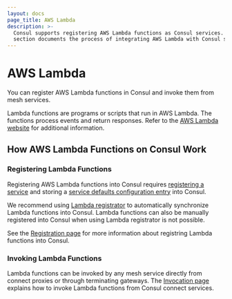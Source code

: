 ```yaml
---
layout: docs
page_title: AWS Lambda
description: >-
  Consul supports registering AWS Lambda functions as Consul services. This
  section documents the process of integrating AWS Lambda with Consul services.
---
```


# AWS Lambda

You can register AWS Lambda functions in Consul and invoke them from mesh services.

Lambda functions are programs or scripts that run in AWS Lambda. The functions process events and return responses. Refer to the [AWS Lambda website](https://aws.amazon.com/lambda/) for additional information.

## How AWS Lambda Functions on Consul Work

### Registering Lambda Functions

Registering AWS Lambda functions into Consul requires [registering a service](/docs/discovery/services)
and storing a [service defaults configuration entry](/docs/connect/config-entries/service-defaults)
into Consul.

We recommend using [Lambda registrator](https://github.com/hashicorp/terraform-aws-consul-lambda-registrator)
to automatically synchronize Lambda functions into Consul. Lambda functions can
also be manually registered into Consul when using Lambda registrator is not possible.

See the [Registration page](/docs/lambda/registration) for more information
about registring Lambda functions into Consul.

### Invoking Lambda Functions

Lambda functions can be invoked by any mesh service directly from connect proxies or
through terminating gateways. The [Invocation page](/docs/lambda/invocation)
explains how to invoke Lambda functions from Consul connect services.
